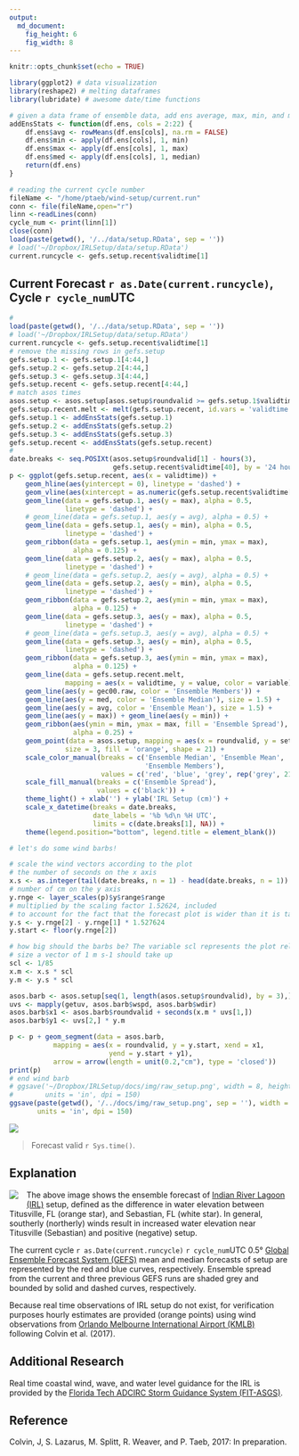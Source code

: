 ```yaml
---
output:
  md_document:
    fig_height: 6
    fig_width: 8
---
```


```r
knitr::opts_chunk$set(echo = TRUE)
```

```r
library(ggplot2) # data visualization
library(reshape2) # melting dataframes
library(lubridate) # awesome date/time functions

# given a data frame of ensemble data, add ens average, max, min, and median
addEnsStats <- function(df.ens, cols = 2:22) {
    df.ens$avg <- rowMeans(df.ens[cols], na.rm = FALSE)
    df.ens$min <- apply(df.ens[cols], 1, min)
    df.ens$max <- apply(df.ens[cols], 1, max)
    df.ens$med <- apply(df.ens[cols], 1, median)
    return(df.ens)
}
```

```r
# reading the current cycle number
fileName <- "/home/ptaeb/wind-setup/current.run"
conn <- file(fileName,open="r")
linn <-readLines(conn)
cycle_num <- print(linn[1])
close(conn)
load(paste(getwd(), '/../data/setup.RData', sep = ''))
# load('~/Dropbox/IRLSetup/data/setup.RData')
current.runcycle <- gefs.setup.recent$validtime[1]
```

## Current Forecast `r as.Date(current.runcycle)`, Cycle `r cycle_num`UTC

```r
#
load(paste(getwd(), '/../data/setup.RData', sep = ''))
# load('~/Dropbox/IRLSetup/data/setup.RData')
current.runcycle <- gefs.setup.recent$validtime[1]
# remove the missing rows in gefs.setup
gefs.setup.1 <- gefs.setup.1[4:44,]
gefs.setup.2 <- gefs.setup.2[4:44,]
gefs.setup.3 <- gefs.setup.3[4:44,]
gefs.setup.recent <- gefs.setup.recent[4:44,]
# match asos times
asos.setup <- asos.setup[asos.setup$roundvalid >= gefs.setup.1$validtime[1],]
gefs.setup.recent.melt <- melt(gefs.setup.recent, id.vars = 'validtime')
gefs.setup.1 <- addEnsStats(gefs.setup.1)
gefs.setup.2 <- addEnsStats(gefs.setup.2)
gefs.setup.3 <- addEnsStats(gefs.setup.3)
gefs.setup.recent <- addEnsStats(gefs.setup.recent)
#
date.breaks <- seq.POSIXt(asos.setup$roundvalid[1] - hours(3),
                          gefs.setup.recent$validtime[40], by = '24 hours')
p <- ggplot(gefs.setup.recent, aes(x = validtime)) +
    geom_hline(aes(yintercept = 0), linetype = 'dashed') +
    geom_vline(aes(xintercept = as.numeric(gefs.setup.recent$validtime[1]))) +
    geom_line(data = gefs.setup.1, aes(y = max), alpha = 0.5,
              linetype = 'dashed') +
    # geom_line(data = gefs.setup.1, aes(y = avg), alpha = 0.5) +
    geom_line(data = gefs.setup.1, aes(y = min), alpha = 0.5,
              linetype = 'dashed') +
    geom_ribbon(data = gefs.setup.1, aes(ymin = min, ymax = max),
                alpha = 0.125) +
    geom_line(data = gefs.setup.2, aes(y = max), alpha = 0.5,
              linetype = 'dashed') +
    # geom_line(data = gefs.setup.2, aes(y = avg), alpha = 0.5) +
    geom_line(data = gefs.setup.2, aes(y = min), alpha = 0.5,
              linetype = 'dashed') +
    geom_ribbon(data = gefs.setup.2, aes(ymin = min, ymax = max),
                alpha = 0.125) +
    geom_line(data = gefs.setup.3, aes(y = max), alpha = 0.5,
              linetype = 'dashed') +  
    # geom_line(data = gefs.setup.3, aes(y = avg), alpha = 0.5) +
    geom_line(data = gefs.setup.3, aes(y = min), alpha = 0.5,
              linetype = 'dashed') +
    geom_ribbon(data = gefs.setup.3, aes(ymin = min, ymax = max),
                alpha = 0.125) +
    geom_line(data = gefs.setup.recent.melt,
              mapping = aes(x = validtime, y = value, color = variable)) +
    geom_line(aes(y = gec00.raw, color = 'Ensemble Members')) +
    geom_line(aes(y = med, color = 'Ensemble Median'), size = 1.5) +
    geom_line(aes(y = avg, color = 'Ensemble Mean'), size = 1.5) +
    geom_line(aes(y = max)) + geom_line(aes(y = min)) +
    geom_ribbon(aes(ymin = min, ymax = max, fill = 'Ensemble Spread'),
                alpha = 0.25) +
    geom_point(data = asos.setup, mapping = aes(x = roundvalid, y = setup),
              size = 3, fill = 'orange', shape = 21) +
    scale_color_manual(breaks = c('Ensemble Median', 'Ensemble Mean',
                                  'Ensemble Members'),
                       values = c('red', 'blue', 'grey', rep('grey', 21))) +
    scale_fill_manual(breaks = c('Ensemble Spread'),
                      values = c('black')) +
    theme_light() + xlab('') + ylab('IRL Setup (cm)') +
    scale_x_datetime(breaks = date.breaks,
                     date_labels = '%b %d\n %H UTC',
                     limits = c(date.breaks[1], NA)) +
    theme(legend.position="bottom", legend.title = element_blank())

# let's do some wind barbs!

# scale the wind vectors according to the plot
# the number of seconds on the x axis
x.s <- as.integer(tail(date.breaks, n = 1) - head(date.breaks, n = 1)) * 86400
# number of cm on the y axis
y.rnge <- layer_scales(p)$y$range$range
# multiplied by the scaling factor 1.52624, included
# to account for the fact that the forecast plot is wider than it is tall
y.s <- y.rnge[2] - y.rnge[1] * 1.527624
y.start <- floor(y.rnge[2])

# how big should the barbs be? The variable scl represents the plot relative
# size a vector of 1 m s-1 should take up
scl <- 1/85
x.m <- x.s * scl
y.m <- y.s * scl

asos.barb <- asos.setup[seq(1, length(asos.setup$roundvalid), by = 3),]
uvs <- mapply(getuv, asos.barb$wspd, asos.barb$wdir)
asos.barb$x1 <- asos.barb$roundvalid + seconds(x.m * uvs[1,])
asos.barb$y1 <- uvs[2,] * y.m

p <- p + geom_segment(data = asos.barb, 
           mapping = aes(x = roundvalid, y = y.start, xend = x1, 
                         yend = y.start + y1), 
           arrow = arrow(length = unit(0.2,"cm"), type = 'closed'))
print(p)
# end wind barb
# ggsave('~/Dropbox/IRLSetup/docs/img/raw_setup.png', width = 8, height = 6,
#        units = 'in', dpi = 150)
ggsave(paste(getwd(), '/../docs/img/raw_setup.png', sep = ''), width = 8, height = 6,
       units = 'in', dpi = 150)
```

[![](img/raw_setup.png)](https://fit-winds.github.io/IRLSetup/img/raw_setup.png)

> Forecast valid `r Sys.time()`.

## Explanation

<img align="left" src="img/sensor_locations.png" style="padding-right: 12px; padding-bottom: 12px">

The above image shows the ensemble forecast of [Indian River Lagoon (IRL)](https://en.wikipedia.org/wiki/Indian_River_Lagoon) setup, defined as the difference in water elevation between Titusville, FL (orange star), and Sebastian, FL (white star). In general, southerly (northerly) winds result in increased water elevation near Titusville (Sebastian) and positive (negative) setup.

The current cycle `r as.Date(current.runcycle)` `r cycle_num`UTC 0.5° [Global Ensemble Forecast System (GEFS)](https://www.ncdc.noaa.gov/data-access/model-data/model-datasets/global-ensemble-forecast-system-gefs) mean and median forecasts of setup are represented by the red and blue curves, respectively. Ensemble spread from the current and three previous GEFS runs are shaded grey and bounded by solid and dashed curves, respectively.

Because real time observations of IRL setup do not exist, for verification purposes hourly estimates are provided (orange points) using wind observations from [Orlando Melbourne International Airport (KMLB)](https://en.wikipedia.org/wiki/Orlando_Melbourne_International_Airport) following Colvin et al. (2017).

## Additional Research

Real time coastal wind, wave, and water level guidance for the IRL is provided by the [Florida Tech ADCIRC Storm Guidance System (FIT-ASGS)](https://fl-asgs.github.io/ECFL-IRL/).

## Reference

Colvin, J, S. Lazarus, M. Splitt, R. Weaver, and P. Taeb, 2017: In preparation.
